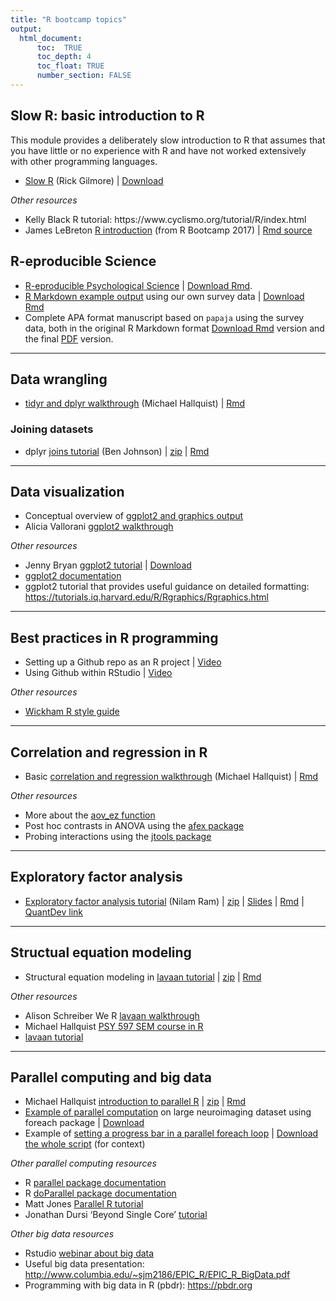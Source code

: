 ```yaml
---
title: "R bootcamp topics"
output:
  html_document:
      toc:  TRUE
      toc_depth: 4
      toc_float: TRUE
      number_section: FALSE
---
```


## Slow R: basic introduction to R

This module provides a deliberately slow introduction to R that assumes that you have little or no experience with R and have not worked extensively with other programming languages.

- [Slow R](talks/slow-r.html) (Rick Gilmore) | [Download](talks/slow-r.Rmd)

*Other resources*

- Kelly Black R tutorial: https://www.cyclismo.org/tutorial/R/index.html
- James LeBreton [R introduction](https://psu-psychology.github.io/r-bootcamp/talks/R-Workshop-James.nb.html) (from R Bootcamp 2017) | [Rmd source](https://github.com/psu-psychology/r-bootcamp/blob/master/docs/talks/R-Workshop-James.Rmd)

## R-eproducible Science

- [R-eproducible Psychological Science](talks/r-eproducible-science.html) | [Download Rmd](talks/r-eproducible-science.Rmd).
- [R Markdown example output](talks/bootcamp-survey.html) using our own survey data | [Download Rmd](talks/bootcamp-survey.Rmd)
- Complete APA format manuscript based on `papaja` using the survey data, both in the original R Markdown format [Download Rmd](talks/gilmore-hallquist-bootcamp-2018-papaja.Rmd) version and the final [PDF](talks/gilmore-hallquist-bootcamp-2018-papaja.Rmd) version.

***

## Data wrangling

- [tidyr and dplyr walkthrough](talks/dplyr_walkthrough_2018.html) (Michael Hallquist) | [Rmd](talks/dplyr_walkthrough_2018.Rmd)

### Joining datasets

- dplyr [joins tutorial](talks/joins_tutorial_bnj.html) (Ben Johnson) | [zip](zips/johnson_joins.zip) | [Rmd](talks/joins_tutorial_bnj.Rmd)

***

## Data visualization

- Conceptual overview of [ggplot2 and graphics output](talks/Hallquist_ggplot2_overview.pptx)
- Alicia Vallorani [ggplot2 walkthrough](talks/ggplot2_tutorial_vallorani.html)

*Other resources*

- Jenny Bryan [ggplot2 tutorial](https://github.com/jennybc/ggplot2-tutorial) | [Download](https://github.com/jennybc/ggplot2-tutorial/archive/master.zip)
- [ggplot2 documentation](http://ggplot2.tidyverse.org/reference/)
- ggplot2 tutorial that provides useful guidance on detailed formatting: <https://tutorials.iq.harvard.edu/R/Rgraphics/Rgraphics.html>

***

## Best practices in R programming

- Setting up a Github repo as an R project | [Video](mov/rstudio-project-on-github.mp4)
- Using Github within RStudio | [Video](mov/edit-save-commit-push.mp4)

*Other resources*

- [Wickham R style guide](http://adv-r.had.co.nz/Style.html)

***

## Correlation and regression in R

- Basic [correlation and regression walkthrough](talks/correlation_regression.html) (Michael Hallquist) | [Rmd](talks/correlation_regression.Rmd)

*Other resources*

- More about the [aov_ez function](http://singmann.org/anova-in-r-afex-may-be-the-solution-you-are-looking-for/)
- Post hoc contrasts in ANOVA using the [afex package](https://cran.r-project.org/web/packages/afex/vignettes/afex_anova_example.html)
- Probing interactions using the [jtools package](https://cran.r-project.org/web/packages/jtools/vignettes/interactions.html)

***

## Exploratory factor analysis

- [Exploratory factor analysis tutorial](talks/IntroBasicEFA_2018_0815.html) (Nilam Ram) | [zip](zips/ram_efa.zip) | [Slides](talks/RBootcamp_IntroFactorAnalysis_2018_0816.pdf) | [Rmd](talks/IntroBasicEFA_2018_0815.Rmd) | [QuantDev link](https://quantdev.ssri.psu.edu/tutorials/intro-basic-exploratory-factor-analysis)

***

## Structual equation modeling

- Structural equation modeling in [lavaan tutorial](talks/lavaan_tutorial.html) | [zip](zips/hallquist_lavaan.zip) | [Rmd](talks/lavaan_tutorial.Rmd)

*Other resources*

- Alison Schreiber We R [lavaan walkthrough](https://quantdev.ssri.psu.edu/tutorials/structural-equation-modeling-r-using-lavaan)
- Michael Hallquist [PSY 597 SEM course in R](https://psu-psychology.github.io/psy-597-SEM/)
- [lavaan tutorial](http://lavaan.ugent.be/tutorial/index.html)

***

## Parallel computing and big data

- Michael Hallquist [introduction to parallel R](talks/parallel_r.html) | [zip](zips/hallquist_parallel.zip) | [Rmd](talks/parallel_r.Rmd)
- [Example of parallel computation](R/clock_MEG_lmer.R.txt) on large neuroimaging dataset using foreach package | [Download](R/clock_MEG_lmer.R)
- Example of [setting a progress bar in a parallel foreach loop](https://gist.github.com/michaelhallquist/530035827ba46d16900b9f5b0169fb45) | [Download the whole script](R/fitVoxelwiseARMA.R) (for context)

*Other parallel computing resources*

- R [parallel package documentation](https://stat.ethz.ch/R-manual/R-devel/library/parallel/doc/parallel.pdf)
- R [doParallel package documentation](https://cran.r-project.org/web/packages/doParallel/vignettes/gettingstartedParallel.pdf)
- Matt Jones [Parallel R tutorial](https://nceas.github.io/oss-lessons/parallel-computing-in-r/parallel-computing-in-r.html)
- Jonathan Dursi 'Beyond Single Core' [tutorial](https://ljdursi.github.io/beyond-single-core-R)

*Other big data resources*

- Rstudio [webinar about big data](https://www.rstudio.com/resources/webinars/working-with-big-data-in-r/)
- Useful big data presentation: <http://www.columbia.edu/~sjm2186/EPIC_R/EPIC_R_BigData.pdf>
- Programming with big data in R (pbdr): <https://pbdr.org>